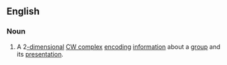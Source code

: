==English==
{{wikipedia}}

===Noun===
{{en-noun|es|head=[[Cayley]] [[complex]]}}
# {{label|en|mathematics}} A 2[[-dimensional]] [[CW complex]] [[encode|encoding]] [[information]] about a [[group]] and its [[presentation]].